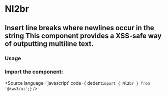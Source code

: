 
<Version />

# Nl2br
## Insert line breaks where newlines occur in the string This component provides a XSS-safe way of outputting multiline text.


<Meta of={Stories} />
<Canvas of={Stories.Main} />
<Controls />

### Usage
### Import the component:
<Source
  language='javascript'
  code={ dedent`import { Nl2br } from '@kws3/ui';`}
/>